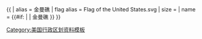 {{ {{{1<noinclude>|country showdata</noinclude>}}}
| alias = 金曼礁
| flag alias = Flag of the United States.svg
| size = {{{size|}}}
| name = {{#if: {{{name|}}} | {{{name|}}} | 金曼礁 }}
}}<noinclude>
[[Category:美国行政区划资料模板]]
</noinclude>
